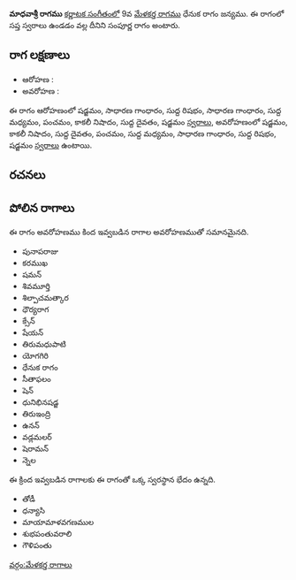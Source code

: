 {{Infobox ragam
	| name          	= మాధవాశ్రీ
	| synonym	    	= 
	| mela          	= 
	| chakra        	= 
	| janaka        	= 
	| type          	= సంపూర్ణ
	| arohanam      	= {{svaraC|S|G2|R1|G2|M1|P|N3|D1|S'}} 
	| avarohanam    	= {{svaraC|S'|N3|D1|P|M1|G2|R1|S}}
	| jeeva         	=
	| chhaya        	=
	| nyasa         	=
	| vishesha      	= 
	| equivalent  		= 
}}
{{కర్ణాటక సంగీత రాగాలు}}
'''మాధవాశ్రీ రాగము''' [[కర్ణాటక సంగీతం]]లో 9వ [[మేళకర్త రాగము]] ధేనుక రాగం జన్యము.  ఈ రాగంలో సప్త స్వరాలు ఉండడం వల్ల దీనిని సంపూర్ణ రాగం అంటారు.


==రాగ లక్షణాలు==


* ఆరోహణ : {{svaraC|S|G2|R1|G2|M1|P|N3|D1|S'}} 
* అవరోహణ : {{svaraC|S'|N3|D1|P|M1|G2|R1|S}}

ఈ రాగం ఆరోహణంలో షడ్జమం, సాధారణ గాంధారం, సుద్ద రిషభం, సాధారణ గాంధారం, సుద్ద మధ్యమం, పంచమం, కాకలీ నిషాదం, సుద్ద దైవతం, షడ్జమం [[స్వరాలు]], అవరోహణంలో షడ్జమం, కాకలీ నిషాదం, సుద్ద దైవతం, పంచమం, సుద్ద మధ్యమం, సాధారణ గాంధారం, సుద్ద రిషభం, షడ్జమం [[స్వరాలు]] ఉంటాయి.

==రచనలు==



==పోలిన రాగాలు==
ఈ రాగం అవరోహణము కింద ఇవ్వబడిన రాగాల అవరోహణముతో సమానమైనది.
* పునాపరాజు
* కరముఖ
* షమన్
* శివమూర్తి
* శిల్పాచమత్కార
* ధౌర్యరాగ
* క్సేన్
* షేయన్
* తిరుమధుపాటి
* యోగగిరి
* ధేనుక రాగం
* సీతాఫలం
* షెన్
* ధునిభినషడ్జ
* తిరుఇంద్రి
* ఉనన్
* వడ్లమలర్
* షెరామన్
* న్నెల

ఈ క్రింద ఇవ్వబడిన రాగాలకు ఈ రాగంతో ఒక్క స్వరస్థాన భేదం ఉన్నది.
* తోడీ
* ధన్యాసి
* మాయామాళవగణముల
* శుభపంతువరాలి
* గౌళిపంతు



[[వర్గం:మేళకర్త రాగాలు]]